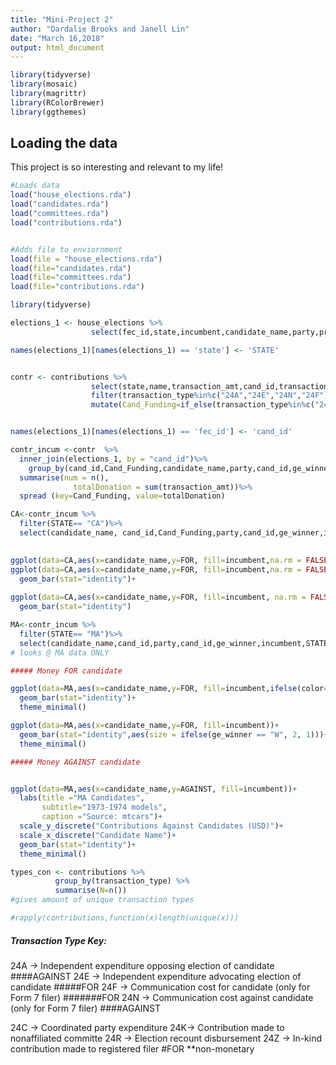 ```yaml
---
title: "Mini-Project 2"
author: "Dardalie Brooks and Janell Lin"
date: "March 16,2018"
output: html_document
---
```



```r
library(tidyverse)
library(mosaic)
library(magrittr)
library(RColorBrewer)
library(ggthemes)
```


## Loading the data

This project is so interesting and relevant to my life!

```r
#Loads data
load("house_elections.rda")
load("candidates.rda")
load("committees.rda")
load("contributions.rda")


#Adds file to enviornment
load(file = "house_elections.rda")
load(file="candidates.rda")
load(file="committees.rda")
load(file="contributions.rda")
```


```r
library(tidyverse)

elections_1 <- house_elections %>% 
                  select(fec_id,state,incumbent,candidate_name,party,primary_votes,ge_winner)

names(elections_1)[names(elections_1) == 'state'] <- 'STATE'


contr <- contributions %>% 
                  select(state,name,transaction_amt,cand_id,transaction_type,state)%>% 
                  filter(transaction_type%in%c("24A","24E","24N","24F")) %>% 
                  mutate(Cand_Funding=if_else(transaction_type%in%c("24E","24F"),"FOR","AGAINST"))


names(elections_1)[names(elections_1) == 'fec_id'] <- 'cand_id'

contr_incum <-contr  %>%
  inner_join(elections_1, by = "cand_id")%>% 
    group_by(cand_id,Cand_Funding,candidate_name,party,cand_id,ge_winner,incumbent,STATE) %>%
  summarise(num = n(),
              totalDonation = sum(transaction_amt))%>%
  spread (key=Cand_Funding, value=totalDonation)


```




```r
CA<-contr_incum %>%
  filter(STATE== "CA")%>%
  select(candidate_name, cand_id,Cand_Funding,party,cand_id,ge_winner,incumbent,STATE, totalDonation)
  

ggplot(data=CA,aes(x=candidate_name,y=FOR, fill=incumbent,na.rm = FALSE))+
ggplot(data=CA,aes(x=candidate_name,y=FOR, fill=incumbent,na.rm = FALSE))+
  geom_bar(stat="identity")+
  
ggplot(data=CA,aes(x=candidate_name,y=FOR, fill=incumbent, na.rm = FALSE))+
  geom_bar(stat="identity")

```



```r
MA<-contr_incum %>%
  filter(STATE== "MA")%>%
  select(candidate_name,cand_id,party,cand_id,ge_winner,incumbent,STATE,FOR,AGAINST,num)
# looks @ MA data ONLY

##### Money FOR candidate

ggplot(data=MA,aes(x=candidate_name,y=FOR, fill=incumbent,ifelse(color==ge_winner,"W","N")))+
  geom_bar(stat="identity")+
  theme_minimal()

ggplot(data=MA,aes(x=candidate_name,y=FOR, fill=incumbent))+
  geom_bar(stat="identity",aes(size = ifelse(ge_winner == "W", 2, 1)))+
  theme_minimal()

##### Money AGAINST candidate


ggplot(data=MA,aes(x=candidate_name,y=AGAINST, fill=incumbent))+
  labs(title ="MA Candidates", 
       subtitle="1973-1974 models",
       caption ="Source: mtcars")+
  scale_y_discrete("Contributions Against Candidates (USD)")+                             #rename y -axis
  scale_x_discrete("Candidate Name")+
  geom_bar(stat="identity")+
  theme_minimal()


```



```r
types_con <- contributions %>%     
          group_by(transaction_type) %>% 
          summarise(N=n())
#gives amount of unique transaction types

#rapply(contributions,function(x)length(unique(x))) 
```


##### Transaction Type Key:
24A -> Independent expenditure opposing election of candidate  ####AGAINST 
24E -> Independent expenditure advocating election of candidate   #####FOR
24F -> Communication cost for candidate (only for Form 7 filer)   #######FOR
24N -> Communication cost against candidate (only for Form 7 filer)   ####AGAINST 


24C -> Coordinated party expenditure
24K-> Contribution made to nonaffiliated committe
24R -> Election recount disbursement
24Z -> In-kind contribution made to registered filer   #FOR   **non-monetary

